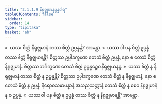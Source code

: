 ```yaml
---
title: "2.1.1.9 နိရုဇ္ဈမာနုပ္ပန္နဝါရ"
tableOfContents: false
sidebar:
  order: 14
type: "tipitaka"
basket: "ab"
---
```



<DynamicBreadcrumb />

<Division number="77">

<Paragraph number="339">
»  ယဿ စိတ္တံ နိရုဇ္ဈမာနံ တဿ စိတ္တံ ဥပ္ပန္နန္တိ? အာမန္တာ.
</Paragraph>

<Paragraph number="340">
«  ယဿ ဝါ ပန စိတ္တံ ဥပ္ပန္နံ တဿ စိတ္တံ နိရုဇ္ဈမာနန္တိ?
</Paragraph>

<Paragraph number="341">
စိတ္တဿ ဥပ္ပါဒက္ခဏေ တေသံ စိတ္တံ ဥပ္ပန္နံ, နော စ တေသံ စိတ္တံ နိရုဇ္ဈမာနံ. စိတ္တဿ ဘင်္ဂက္ခဏေ တေသံ စိတ္တံ ဥပ္ပန္နဉ္စေဝ နိရုဇ္ဈမာနဉ္စ.
</Paragraph>

<Paragraph number="342">
»  ယဿ စိတ္တံ န နိရုဇ္ဈမာနံ တဿ စိတ္တံ န ဥပ္ပန္နန္တိ?
</Paragraph>

<Paragraph number="343">
စိတ္တဿ ဥပ္ပါဒက္ခဏေ တေသံ စိတ္တံ န နိရုဇ္ဈမာနံ, နော စ တေသံ စိတ္တံ န ဥပ္ပန္နံ. နိရောဓသမာပန္နာနံ အသညသတ္တာနံ တေသံ စိတ္တံ န စေဝ နိရုဇ္ဈမာနံ န စ ဥပ္ပန္နံ.
</Paragraph>

<Paragraph number="344">
«  ယဿ ဝါ ပန စိတ္တံ န ဥပ္ပန္နံ တဿ စိတ္တံ န နိရုဇ္ဈမာနန္တိ? အာမန္တာ.
</Paragraph>
</Division>